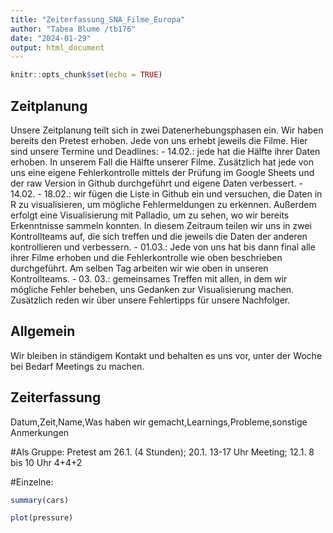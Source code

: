 ---
title: "Zeiterfassung_SNA_Filme_Europa"
author: "Tabea Blume /tb176"
date: "2024-01-29"
output: html_document
---

```{r setup, include=FALSE}
knitr::opts_chunk$set(echo = TRUE)
```

## Zeitplanung
Unsere Zeitplanung teilt sich in zwei Datenerhebungsphasen ein. Wir haben bereits den Pretest erhoben.
Jede von uns erhebt jeweils die Filme.
Hier sind unsere Termine und Deadlines:
- 14.02.: jede hat die Hälfte ihrer Daten erhoben. In unserem Fall die Hälfte unserer Filme. Zusätzlich hat jede von uns eine eigene Fehlerkontrolle mittels der Prüfung im Google Sheets und der raw Version in Github durchgeführt und eigene Daten verbessert.
- 14.02. - 18.02.: wir fügen die Liste in Github ein und versuchen, die Daten in R zu visualisieren, um mögliche Fehlermeldungen zu erkennen. Außerdem erfolgt eine Visualisierung mit Palladio, um zu sehen, wo wir bereits Erkenntnisse sammeln konnten.
In diesem Zeitraum teilen wir uns in zwei Kontrollteams auf, die sich treffen und die jeweils die Daten der anderen kontrollieren und verbessern. 
- 01.03.: Jede von uns hat bis dann final alle ihrer Filme erhoben und die Fehlerkontrolle wie oben beschrieben durchgeführt. Am selben Tag arbeiten wir wie oben in unseren Kontrollteams. 
- 03. 03.: gemeinsames Treffen mit allen, in dem wir mögliche Fehler beheben, uns Gedanken zur Visualisierung machen. Zusätzlich reden wir über unsere Fehlertipps für unsere Nachfolger. 

## Allgemein
Wir bleiben in ständigem Kontakt und behalten es uns vor, unter der Woche bei Bedarf Meetings zu machen. 

## Zeiterfassung
Datum,Zeit,Name,Was haben wir gemacht,Learnings,Probleme,sonstige Anmerkungen



#Als Gruppe: Pretest am 26.1. (4 Stunden); 20.1. 13-17 Uhr Meeting; 12.1. 8 bis 10 Uhr
4+4+2

#Einzelne:


```{r cars}
summary(cars)
```



```{r pressure, echo=FALSE}
plot(pressure)
```


